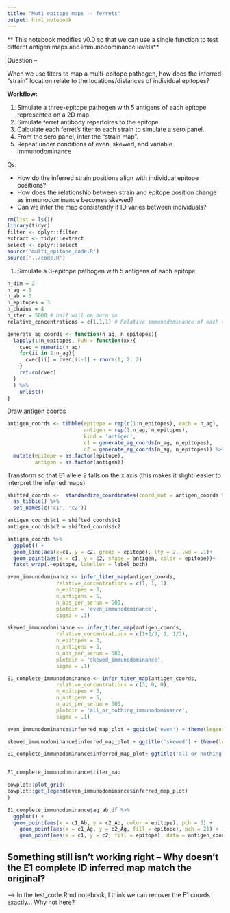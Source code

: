 ```yaml
---
title: "Muti epitope maps -- ferrets"
output: html_notebook
---
```


** This notebook modifies v0.0 so that we can use a single function to test differnt antigen maps and immunodominance levels**

Question --

When we use titers to map a multi-epitope pathogen, how does the inferred "strain" location relate to the locations/distances of individual epitopes?

**Workflow:**

1. Simulate a three-epitope pathogen with 5 antigens of each epitope represented on a 2D map.
2. Simulate ferret antibody repertoires to the epitope.
3. Calculate each ferret's titer to each strain to simulate a sero panel.
4. From the sero panel, infer the "strain map".
5. Repeat under conditions of even, skewed, and variable immunodominance

Qs:

* How do the inferred strain positions align with individual epitope positions?
* How does the relationship between strain and epitope position change as immunodominance becomes skewed?
* Can we infer the map consistently if ID varies between individuals?


```r
rm(list = ls())
library(tidyr)
filter <- dplyr::filter
extract <- tidyr::extract
select <- dplyr::select
source('multi_epitope_code.R')
source('../code.R')
```

1. Simulate a 3-epitope pathogen with 5 antigens of each epitope.

```r
n_dim = 2
n_ag = 5
n_ab = 0
n_epitopes = 3
n_chains = 4
n_iter = 5000 # half will be burn in
relative_concentrations = c(1,1,1) # Relative immunodominance of each eptope (E-length vector). 1 is the null value. Value scales the concentration of all Abs to the corresponding epitope.

```

```r
generate_ag_coords <- function(n_ag, n_epitopes){
  lapply(1:n_epitopes, FUN = function(xx){
    cvec = numeric(n_ag)
    for(ii in 2:n_ag){
      cvec[ii] = cvec[ii-1] + rnorm(1, 2, 2)
    }
    return(cvec)
  }
  ) %>%
    unlist()
}
```


Draw antigen coords

```r
antigen_coords <- tibble(epitope = rep(c(1:n_epitopes), each = n_ag),
                         antigen = rep(1:n_ag, n_epitopes),
                         kind = 'antigen',
                         c1 = generate_ag_coords(n_ag, n_epitopes),
                         c2 = generate_ag_coords(n_ag, n_epitopes)) %>%
  mutate(epitope = as.factor(epitope),
         antigen = as.factor(antigen))
```
  
Transform so that E1 allele 2 falls on the x axis (this makes it slightl easier to interpret the inferred maps)

```r
shifted_coords <-  standardize_coordinates(coord_mat = antigen_coords %>% select(starts_with('c')) %>% as.matrix(), ag1_row = 1, ag2_row = 2) %>%
  as_tibble() %>%
  set_names(c('c1', 'c2'))

antigen_coords$c1 = shifted_coords$c1
antigen_coords$c2 = shifted_coords$c2
```


```r
antigen_coords %>%
  ggplot() +
  geom_line(aes(x=c1, y = c2, group = epitope), lty = 2, lwd = .1)+
  geom_point(aes(x = c1, y = c2, shape = antigen, color = epitope))+
  facet_wrap(.~epitope, labeller = label_both)
```

```r
even_immunodominance <- infer_titer_map(antigen_coords, 
                relative_concentrations = c(1, 1, 1), 
                n_epitopes = 3, 
                n_antigens = 5, 
                n_abs_per_serum = 500, 
                plotdir = 'even_immunodominance', 
                sigma = .1)
```


```r
skewed_immunodominance <- infer_titer_map(antigen_coords, 
                relative_concentrations = c(1+2/3, 1, 1/3), 
                n_epitopes = 3, 
                n_antigens = 5, 
                n_abs_per_serum = 500, 
                plotdir = 'skewed_immunodominance', 
                sigma = .1)
```


```r
E1_complete_immunodominance <- infer_titer_map(antigen_coords, 
                relative_concentrations = c(3, 0, 0), 
                n_epitopes = 3, 
                n_antigens = 5, 
                n_abs_per_serum = 500, 
                plotdir = 'all_or_nothing_immunodominance', 
                sigma = .1)
```

```r
even_immunodominance$inferred_map_plot + ggtitle('even') + theme(legend.position = 'none') + facet_grid(allele~chain, labeller = label_both)
```


```r
skewed_immunodominance$inferred_map_plot + ggtitle('skewed') + theme(legend.position = 'none')  + facet_grid(allele~chain, labeller = label_both)
```


```r
E1_complete_immunodominance$inferred_map_plot+ ggtitle('all or nothing') + theme(legend.position = 'none')  + facet_grid(allele~chain, labeller = label_both) 


E1_complete_immunodominance$titer_map
```


```r
cowplot::plot_grid(
cowplot::get_legend(even_immunodominance$inferred_map_plot)
)
```



```r
E1_complete_immunodominance$ag_ab_df %>%
  ggplot() +
  geom_point(aes(x = c1_Ab, y = c2_Ab, color = epitope), pch = 3) +
    geom_point(aes(x = c1_Ag, y = c2_Ag, fill = epitope), pch = 21) +
    geom_point(aes(x = c1, y = c2, fill = epitope), data = antigen_coords, pch = 22) 
```



## Something still isn't working right -- Why doesn't the E1 complete ID inferred map match the original?

--> In the test_code.Rmd notebook, I think we can recover the E1 coords exactly...
Why not here?

